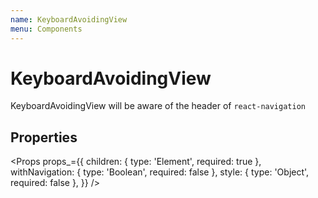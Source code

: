 ```yaml
---
name: KeyboardAvoidingView
menu: Components
---
```



# KeyboardAvoidingView

KeyboardAvoidingView will be aware of the header of `react-navigation`

## Properties

<Props props_={{
  children: { type: 'Element', required: true },
  withNavigation: { type: 'Boolean', required: false },
  style: { type: 'Object', required: false },
}} />

